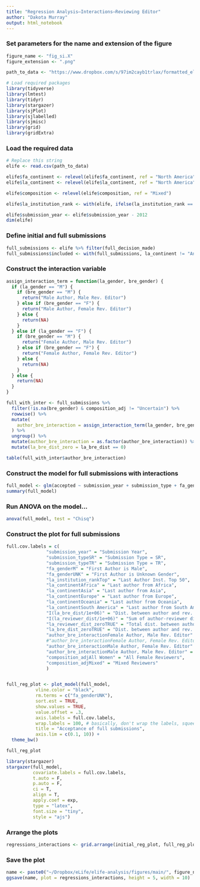```yaml
---
title: "Regression Analysis—Interactions—Reviewing Editor"
author: "Dakota Murray"
output: html_notebook
---
```


### Set parameters for the name and extension of the figure
```r
figure_name <- "fig_si.X"
figure_extension <- ".png"

path_to_data <- "https://www.dropbox.com/s/97im2cayb1trlax/formatted_elife.csv?dl=1"
```

```r
# Load required packages
library(tidyverse)
library(lmtest)
library(tidyr)
library(stargazer)
library(sjPlot)
library(sjlabelled)
library(sjmisc)
library(grid)
library(gridExtra)
```

### Load the required data
```r
# Replace this string 
elife <- read.csv(path_to_data)

elife$fa_continent <- relevel(elife$fa_continent, ref = "North America")
elife$la_continent <- relevel(elife$la_continent, ref = "North America")

elife$composition <- relevel(elife$composition, ref = "Mixed")

elife$la_institution_rank <- with(elife, ifelse(la_institution_rank == "Top", "Top", "Sandard/Unranked/Unknown"))

elife$submission_year <- elife$submission_year - 2012
dim(elife)
```

### Define initial and full submissions
```r
full_submissions <- elife %>% filter(full_decision_made)
full_submissions$included <- with(full_submissions, la_continent != "Antarctica" & fa_continent != "Antarctica" & !is.na(la_gender) & la_gender != "UNK" & composition != "Uncertain" & !is.na(la_reviewer_dist) & !is.na(la_reviewer_dist_zero) & !is.na(la_institution_rank) & !is.na(la_continent) & !is.na(fa_gender))
```


### Construct the interaction variable
```r
assign_interaction_term = function(la_gender, bre_gender) {
  if (la_gender == "M") {
    if (bre_gender == "M") {
      return("Male Author, Male Rev. Editor")
    } else if (bre_gender == "F") {
      return("Male Author, Female Rev. Editor")
    } else {
      return(NA)
    }
  } else if (la_gender == "F") {
    if (bre_gender == "M") {
      return("Female Author, Male Rev. Editor")
    } else if (bre_gender == "F") {
      return("Female Author, Female Rev. Editor")
    } else {
      return(NA)
    }
  } else {
    return(NA)
  }
}

full_with_inter <- full_submissions %>%
  filter(!is.na(bre_gender) & composition_adj != "Uncertain") %>%
  rowwise() %>%
  mutate(
    author_bre_interaction = assign_interaction_term(la_gender, bre_gender)
  ) %>%
  ungroup() %>%
  mutate(author_bre_interaction = as.factor(author_bre_interaction)) %>%
  mutate(la_bre_dist_zero = la_bre_dist == 0)

table(full_with_inter$author_bre_interaction)
```


### Construct the model for full submissions with interactions
```r
full_model <- glm(accepted ~ submission_year + submission_type + fa_gender + la_institution_rank + la_continent + I(la_bre_dist/ 1000000) + I(la_reviewer_dist / 1000000) + la_reviewer_dist_zero + la_bre_dist_zero + author_bre_interaction + composition_adj, data = subset(full_with_inter, included), family = "binomial")
summary(full_model)
```


### Run ANOVA on the model...
```r
anova(full_model, test = "Chisq")
```


### Construct the plot for full submissions
```r
full.cov.labels = c(
               "submission_year" = "Submission Year", 
               "submission_typeSR" = "Submission Type = SR", 
               "submission_typeTR" = "Submission Type = TR", 
               "fa_genderM" = "First Author is Male",
               "fa_genderUNK" = "First Author is Unknown Gender",
               "la_institution_rankTop" = "Last Author Inst. Top 50",
               "la_continentAfrica" = "Last author from Africa",
               "la_continentAsia" = "Last author from Asia",
               "la_continentEurope" = "Last author from Europe",
               "la_continentOceania" = "Last author from Oceania",
               "la_continentSouth America" = "Last author from South America",
               "I(la_bre_dist/1e+06)" = "Dist. between author and rev. editor (1000km)",
               "I(la_reviewer_dist/1e+06)" = "Sum of author-reviewer distance (1000km)",
               "la_reviewer_dist_zeroTRUE" = "Total dist. between author and reviewers is zero",
               "la_bre_dist_zeroTRUE" = "Dist. between author and rev. editor is zero",
               "author_bre_interactionFemale Author, Male Rev. Editor" = "Last author female - male rev. editor",
               #"author_bre_interactionFemale Author, Female Rev. Editor" = "Last author female - female rev. editor",
               "author_bre_interactionMale Author, Female Rev. Editor" = "Last author male - female rev. editor",
               "author_bre_interactionMale Author, Male Rev. Editor" = "Last author male - male rev. editor",
               "composition_adjAll Women" = "All Female Reviewers",
               "composition_adjMixed" = "Mixed Reviewers"
               )


full_reg_plot <- plot_model(full_model, 
           vline.color = "black", 
           rm.terms = c("fa_genderUNK"),
           sort.est = TRUE, 
           show.values = TRUE, 
           value.offset = .3, 
           axis.labels = full.cov.labels,
           wrap.labels = 100, # basically, don't wrap the labels, squeeze them all in
           title = "Acceptance of full submissions",
           axis.lim = c(0.1, 10)) +
  theme_bw()

full_reg_plot
```

```r
library(stargazer)
stargazer(full_model,
          covariate.labels = full.cov.labels,
          t.auto = F,
          p.auto = F,
          ci = T, 
          align = T,
          apply.coef = exp,
          type = "latex",
          font.size = "tiny",
          style = "ajs")
```

### Arrange the plots
```r
regressions_interactions <- grid.arrange(initial_reg_plot, full_reg_plot, ncol = 2)
```

### Save the plot
```r
name <- paste0("~/Dropbox/eLife/elife-analysis/figures/main/", figure_name, figure_extension)
ggsave(name, plot = regressions_interactions, height = 5, width = 10)
```